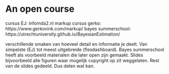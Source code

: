 # An open course {#sec-example_courses}

cursus EJ: infomda2.nl
markup cursus gerko: https://www.gerkovink.com/markup/
bayes summerschool: https://utrechtuniversity.github.io/BayesianEstimation/

verschillende smaken van hoeveel detail en informatie je deelt. Van simpelste (EJ) tot meest uitgebreide (flexdashboard). Bayes summerschool heeft als voorbeeld materialen die later open zijn gemaakt. Slides bijvoorbeeld alle figuren waar mogelijk copyright op zit weggelaten. Rest van de slides gedeeld. Dus delen wat kan.   